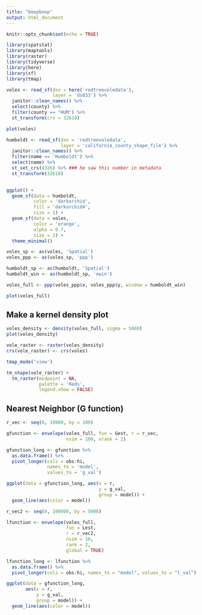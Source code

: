 ```yaml
---
title: "beepboop"
output: html_document
---
```


```r
knitr::opts_chunk$set(echo = TRUE)

library(spatstat)
library(maptools)
library(raster)
library(tidyverse)
library(here)
library(sf)
library(tmap)
```

```r
voles <- read_sf(dsn = here('redtreevoledata'),
                 layer = 'ds033') %>% 
  janitor::clean_names() %>% 
  select(county) %>% 
  filter(county == "HUM") %>% 
  st_transform(crs = 32610)

plot(voles)

humboldt <- read_sf(dsn = 'redtreevoledata',
                    layer = 'california_county_shape_file') %>% 
  janitor::clean_names() %>% 
  filter(name == 'Humboldt') %>% 
  select(name) %>% 
  st_set_crs(4326) %>% ### he saw this number in metadata
  st_transform(32610)
  
```


```r
ggplot() +
  geom_sf(data = humboldt,
          color = 'darkorchid',
          fill = 'darkorchid4',
          size = 1) +
  geom_sf(data = voles,
          color = 'orange',
          alpha = 0.7,
          size = 2) +
  theme_minimal()
```

```r
voles_sp <- as(voles, 'Spatial')
voles_ppp <- as(voles_sp, 'ppp')

humboldt_sp <- as(humboldt, 'Spatial')
humboldt_win <- as(humboldt_sp, 'owin')

voles_full <- ppp(voles_ppp$x, voles_ppp$y, window = humboldt_win)

plot(voles_full)
```

## Make a kernel density plot

```r
voles_density <- density(voles_full, sigma = 5000)
plot(voles_density)
```


```r
vole_raster <- raster(voles_density)
crs(vole_raster) <- crs(voles)

tmap_mode('view')

tm_shape(vole_raster) +
  tm_raster(midpoint = NA,
            palette = 'Reds',
            legend.show = FALSE)
```


## Nearest Neighbor (G function)

```r
r_vec <- seq(0, 10000, by = 100)

gfunction <- envelope(voles_full, fun = Gest, r = r_vec,
                      nsim = 100, nrank = 2)

gfunction_long <- gfunction %>% 
  as.data.frame() %>% 
  pivot_longer(cols = obs:hi,
               names_to = 'model',
               values_to = 'g_val')

ggplot(data = gfunction_long, aes(x = r,
                                  y = g_val,
                                  group = model)) +
  geom_line(aes(color = model))
```


```r
r_vec2 <- seq(0, 100000, by = 5000)

lfunction <- envelope(voles_full, 
                      fun = Lest, 
                      r = r_vec2, 
                      nsim = 10, 
                      rank = 2, 
                      global = TRUE)

lfunction_long <- lfunction %>% 
  as.data.frame() %>% 
  pivot_longer(cols = obs:hi, names_to = "model", values_to = "l_val")

ggplot(data = gfunction_long,
       aes(x = r, 
           y = g_val,
           group = model)) +
  geom_line(aes(color = model))
```






